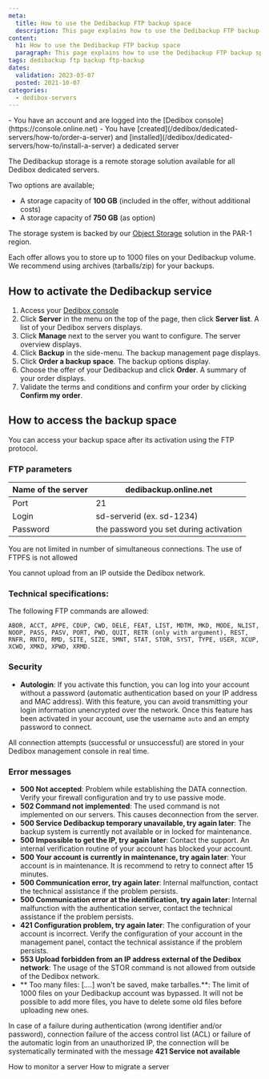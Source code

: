 ```yaml
---
meta:
  title: How to use the Dedibackup FTP backup space
  description: This page explains how to use the Dedibackup FTP backup space
content:
  h1: How to use the Dedibackup FTP backup space
  paragraph: This page explains how to use the Dedibackup FTP backup space
tags: dedibackup ftp backup ftp-backup 
dates:
  validation: 2023-03-07
  posted: 2021-10-07
categories:
  - dedibox-servers
---
```


<Message type="requirement">
  - You have an account and are logged into the [Dedibox console](https://console.online.net)
  - You have [created](/dedibox/dedicated-servers/how-to/order-a-server) and [installed](/dedibox/dedicated-servers/how-to/install-a-server) a dedicated server
</Message>

The Dedibackup storage is a remote storage solution available for all Dedibox dedicated servers. 

Two options are available;

*  A storage capacity of **100 GB** (included in the offer, without additional costs)
*  A storage capacity of **750 GB** (as option)

The storage system is backed by our [Object Storage](https://www.scaleway.com/en/object-storage/) solution in the PAR-1 region. 

<Message type="note">
  Each offer allows you to store up to 1000 files on your Dedibackup volume. We recommend using archives (tarballs/zip) for your backups. 
</Message>

## How to activate the Dedibackup service

1. Access your [Dedibox console](https://console.online.net)
2. Click **Server** in the menu on the top of the page, then click **Server list**. A list of your Dedibox servers displays.
3. Click **Manage** next to the server you want to configure. The server overview displays.
4. Click **Backup** in the side-menu. The backup management page displays.
5. Click **Order a backup space**. The backup options display.
6. Choose the offer of your Dedibackup and click **Order**. A summary of your order displays.
7. Validate the terms and conditions and confirm your order by clicking **Confirm my order**.

## How to access the backup space

You can access your backup space after its activation using the FTP protocol.


### FTP parameters

| Name of the server | dedibackup.online.net                  |
|--------------------|----------------------------------------|
| Port               | 21                                     |
| Login              | sd-serverid (ex. sd-1234)              |
| Password           | the password you set during activation |

You are not limited in number of simultaneous connections. The use of FTPFS is not allowed

<Message type="important">
  You cannot upload from an IP outside the Dedibox network.
</Message>

### Technical specifications:

The following FTP commands are allowed:

```
ABOR, ACCT, APPE, CDUP, CWD, DELE, FEAT, LIST, MDTM, MKD, MODE, NLIST, NOOP, PASS, PASV, PORT, PWD, QUIT, RETR (only with argument), REST, RNFR, RNTO, RMD, SITE, SIZE, SMNT, STAT, STOR, SYST, TYPE, USER, XCUP, XCWD, XMKD, XPWD, XRMD.
```

### Security


*  **Autologin**: If you activate this function, you can log into your account without a password (automatic authentication based on your IP address and MAC address). With this feature, you can avoid transmitting your login information unencrypted over the network. Once this feature has been activated in your account, use the username `auto` and an empty password to connect.

<Message type="tip">
  All connection attempts (successful or unsuccessful) are stored in your Dedibox management console in real time.
</Message>

### Error messages


*  **500 Not accepted**: Problem while establishing the DATA connection. Verify your firewall configuration and try to use passive mode.  
*  **502 Command not implemented**: The used command is not implemented on our servers. This causes deconnection from the server.
*  **500 Service Dedibackup temporary unavailable, try again later**: The backup system is currently not available or in locked for maintenance.
*  **500 Impossible to get the IP, try again later**: Contact the support. An internal verification routine of your account has blocked your account.
*  **500 Your account is currently in maintenance, try again later**: Your account is in maintenance. It is recommend to retry to connect after 15 minutes.
*  **500 Communication error, try again later**: Internal malfunction, contact the technical assistance if the problem persists.
*  **500 Communication error at the identification, try again later**: Internal malfunction with the authentication server, contact the technical assistance if the problem persists.
*  **421 Configuration problem, try again later**: The configuration of your account is incorrect. Verify the configuration of your account in the management panel, contact the technical assistance if the problem persists.
*  **553 Upload forbidden from an IP address external of the Dedibox network**: The usage of the STOR command is not allowed from outside of the Dedibox network.
*  ** Too many files: [....] won't be saved, make tarballes.**: The limit of 1000 files on your Dedibackup account was bypassed. It will not be possible to add more files, you have to delete some old files before uploading new ones.

In case of a failure during authentication (wrong identifier and/or password), connection failure of the access control list (ACL) or failure of the automatic login from an unauthorized IP, the connection will be systematically terminated with the message **421 Service not available**


<Navigation title="See Also">
  <PreviousButton to="/dedibox/dedicated-servers/how-to/monitor-server/">How to monitor a server</PreviousButton>
  <NextButton to="/dedibox/dedicated-servers/how-to/migrate-server/">How to migrate a server</NextButton>
</Navigation>